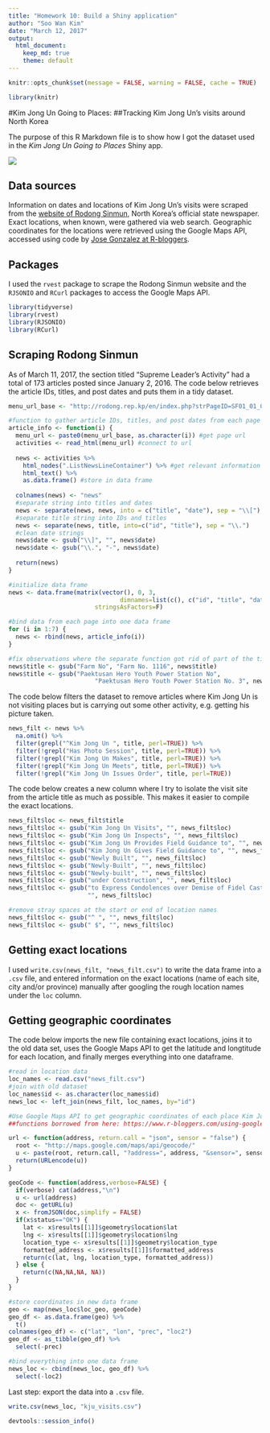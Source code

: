 ```yaml
---
title: "Homework 10: Build a Shiny application"
author: "Soo Wan Kim"
date: "March 12, 2017"
output:
  html_document:
    keep_md: true
    theme: default
---
```


```r
knitr::opts_chunk$set(message = FALSE, warning = FALSE, cache = TRUE)

library(knitr)
```

#Kim Jong Un Going to Places:
##Tracking Kim Jong Un's visits around North Korea

The purpose of this R Markdown file is to show how I got the dataset used in the *Kim Jong Un Going to Places* Shiny app.

![](http://www.euronews.com/media/download/articlepix/recadree/north-korea-tensions-kim-binoculars-08031.jpg)

## Data sources

Information on dates and locations of Kim Jong Un's visits were scraped from the [website of Rodong Sinmun](http://www.rodong.rep.kp/en/), North Korea's official state newspaper. Exact locations, when known, were gathered via web search. Geographic coordinates for the locations were retrieved using the Google Maps API, accessed using code by [Jose Gonzalez at R-bloggers](https://www.r-bloggers.com/using-google-maps-api-and-r/).

## Packages

I used the `rvest` package to scrape the Rodong Sinmun website and the `RJSONIO` and `RCurl` packages to access the Google Maps API.

```r
library(tidyverse)
library(rvest)
library(RJSONIO)
library(RCurl)
```

## Scraping Rodong Sinmun

As of March 11, 2017, the section titled "Supreme Leader's Activity" had a total of 173 articles posted since January 2, 2016. The code below retrieves the article IDs, titles, and post dates and puts them in a tidy dataset.

```r
menu_url_base <- "http://rodong.rep.kp/en/index.php?strPageID=SF01_01_02&iMenuID=1&iSubMenuID="

#function to gather article IDs, titles, and post dates from each page
article_info <- function(i) {
  menu_url <- paste0(menu_url_base, as.character(i)) #get page url
  activities <- read_html(menu_url) #connect to url
  
  news <- activities %>%
    html_nodes(".ListNewsLineContainer") %>% #get relevant information
    html_text() %>%
    as.data.frame() #store in data frame
  
  colnames(news) <- "news"
  #separate string into titles and dates
  news <- separate(news, news, into = c("title", "date"), sep = "\\[")
  #separate title string into IDs and titles
  news <- separate(news, title, into=c("id", "title"), sep = "\\.")
  #clean date strings
  news$date <- gsub("\\]", "", news$date)
  news$date <- gsub("\\.", "-", news$date)
  
  return(news)
}

#initialize data frame
news <- data.frame(matrix(vector(), 0, 3,
                               dimnames=list(c(), c("id", "title", "date"))),
                        stringsAsFactors=F)

#bind data from each page into one data frame
for (i in 1:7) {
  news <- rbind(news, article_info(i))
}

#fix observations where the separate function got rid of part of the title due to a "." being present
news$title <- gsub("Farm No", "Farm No. 1116", news$title)
news$title <- gsub("Paektusan Hero Youth Power Station No", 
                        "Paektusan Hero Youth Power Station No. 3", news$title)
```

The code below filters the dataset to remove articles where Kim Jong Un is not visiting places but is carrying out some other activity, e.g. getting his picture taken.

```r
news_filt <- news %>%
  na.omit() %>%
  filter(grepl("^Kim Jong Un ", title, perl=TRUE)) %>%
  filter(!grepl("Has Photo Session", title, perl=TRUE)) %>%
  filter(!grepl("Kim Jong Un Makes", title, perl=TRUE)) %>%
  filter(!grepl("Kim Jong Un Meets", title, perl=TRUE)) %>%
  filter(!grepl("Kim Jong Un Issues Order", title, perl=TRUE)) 
```

The code below creates a new column where I try to isolate the visit site from the article title as much as possible. This makes it easier to compile the exact locations. 

```r
news_filt$loc <- news_filt$title
news_filt$loc <- gsub("Kim Jong Un Visits", "", news_filt$loc)
news_filt$loc <- gsub("Kim Jong Un Inspects", "", news_filt$loc)
news_filt$loc <- gsub("Kim Jong Un Provides Field Guidance to", "", news_filt$loc)
news_filt$loc <- gsub("Kim Jong Un Gives Field Guidance to", "", news_filt$loc)
news_filt$loc <- gsub("Newly Built", "", news_filt$loc)
news_filt$loc <- gsub("Newly-Built", "", news_filt$loc)
news_filt$loc <- gsub("Newly-built", "", news_filt$loc)
news_filt$loc <- gsub("under Construction", "", news_filt$loc)
news_filt$loc <- gsub("to Express Condolences over Demise of Fidel Castro Ruz ", 
                      "", news_filt$loc)

#remove stray spaces at the start or end of location names
news_filt$loc <- gsub("^ ", "", news_filt$loc)
news_filt$loc <- gsub(" $", "", news_filt$loc)
```

## Getting exact locations

I used `write.csv(news_filt, "news_filt.csv")` to write the data frame into a `.csv` file, and entered information on the exact locations (name of each site, city and/or province) manually after googling the rough location names under the `loc` column.

## Getting geographic coordinates 

The code below imports the new file containing exact locations, joins it to the old data set, uses the Google Maps API to get the latitude and longtitude for each location, and finally merges everything into one dataframe.

```r
#read in location data
loc_names <- read.csv("news_filt.csv") 
#join with old dataset
loc_names$id <- as.character(loc_names$id)
news_loc <- left_join(news_filt, loc_names, by="id")

#Use Google Maps API to get geographic coordinates of each place Kim Jong Un visited
##functions borrowed from here: https://www.r-bloggers.com/using-google-maps-api-and-r/

url <- function(address, return.call = "json", sensor = "false") {
  root <- "http://maps.google.com/maps/api/geocode/"
  u <- paste(root, return.call, "?address=", address, "&sensor=", sensor, sep = "")
  return(URLencode(u))
}

geoCode <- function(address,verbose=FALSE) {
  if(verbose) cat(address,"\n")
  u <- url(address)
  doc <- getURL(u)
  x <- fromJSON(doc,simplify = FALSE)
  if(x$status=="OK") {
    lat <- x$results[[1]]$geometry$location$lat
    lng <- x$results[[1]]$geometry$location$lng
    location_type <- x$results[[1]]$geometry$location_type
    formatted_address <- x$results[[1]]$formatted_address
    return(c(lat, lng, location_type, formatted_address))
  } else {
    return(c(NA,NA,NA, NA))
  }
}

#store coordinates in new data frame
geo <- map(news_loc$loc_geo, geoCode)
geo_df <- as.data.frame(geo) %>%
  t()
colnames(geo_df) <- c("lat", "lon", "prec", "loc2")
geo_df <- as_tibble(geo_df) %>%
  select(-prec)

#bind everything into one data frame
news_loc <- cbind(news_loc, geo_df) %>%
  select(-loc2)
```

Last step: export the data into a `.csv` file.

```r
write.csv(news_loc, "kju_visits.csv")
```

```r
devtools::session_info()
```